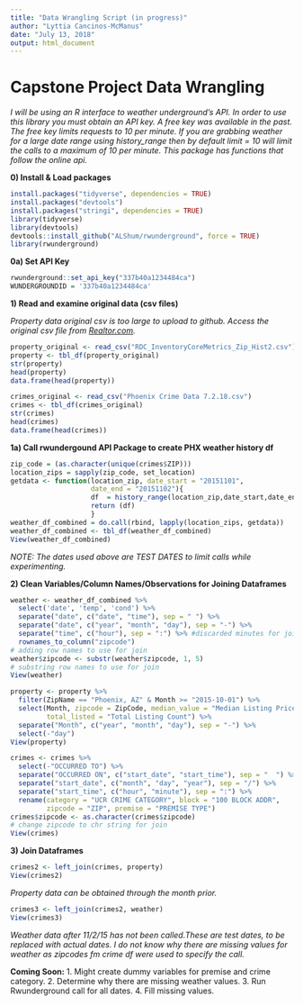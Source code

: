 ```yaml
---
title: "Data Wrangling Script (in progress)"
author: "Lyttia Cancinos-McManus"
date: "July 13, 2018"
output: html_document
---
```


# Capstone Project Data Wrangling  

_I will be using an R interface to weather underground's API. In order to use this library you must obtain an API key. A free key was available in the past. The free key limits requests to 10 per minute. If you are grabbing weather for a large date range using history_range then by default limit = 10 will limit the calls to a maximum of 10 per minute. This package has functions that follow the online api._

**0) Install & Load packages**

```r
install.packages("tidyverse", dependencies = TRUE)
install.packages("devtools")
install.packages("stringi", dependencies = TRUE)
library(tidyverse)
library(devtools)
devtools::install_github("ALShum/rwunderground", force = TRUE)
library(rwunderground)
```

**0a) Set API Key**

```r
rwunderground::set_api_key("337b40a1234484ca")
WUNDERGROUNDID = '337b40a1234484ca'
```

**1) Read and examine original data (csv files)**

_Property data original csv is too large to upload to github. Access the original csv file from [Realtor.com](https://www.realtor.com/research/data)._

```r
property_original <- read_csv("RDC_InventoryCoreMetrics_Zip_Hist2.csv")
property <- tbl_df(property_original)
str(property)
head(property)
data.frame(head(property))

crimes_original <- read_csv("Phoenix Crime Data 7.2.18.csv")
crimes <- tbl_df(crimes_original)
str(crimes)
head(crimes)
data.frame(head(crimes))
```

**1a) Call rwundergound API Package to create PHX weather history df**

```r
zip_code = (as.character(unique(crimes$ZIP)))
location_zips = sapply(zip_code, set_location)
getdata <- function(location_zip, date_start = "20151101", 
                    date_end = "20151102"){
                    df  = history_range(location_zip,date_start,date_end) 
                    return (df)
                    }
weather_df_combined = do.call(rbind, lapply(location_zips, getdata))
weather_df_combined <- tbl_df(weather_df_combined)
View(weather_df_combined)
```

*NOTE: The dates used above are TEST DATES to limit calls while experimenting.*

**2) Clean Variables/Column Names/Observations for Joining Dataframes** 

```r
weather <- weather_df_combined %>%
  select('date', 'temp', 'cond') %>%
  separate("date", c("date", "time"), sep = " ") %>%
  separate("date", c("year", "month", "day"), sep = "-") %>%
  separate("time", c("hour"), sep = ":") %>% #discarded minutes for join
  rownames_to_column("zipcode")
# adding row names to use for join
weather$zipcode <- substr(weather$zipcode, 1, 5)
# substring row names to use for join
View(weather)
```

```r
property <- property %>% 
  filter(ZipName == "Phoenix, AZ" & Month >= "2015-10-01") %>%
  select(Month, zipcode = ZipCode, median_value = "Median Listing Price", 
         total_listed = "Total Listing Count") %>%
  separate("Month", c("year", "month", "day"), sep = "-") %>% 
  select(-"day")
View(property)
```

```r
crimes <- crimes %>%
  select(-"OCCURRED TO") %>% 
  separate("OCCURRED ON", c("start_date", "start_time"), sep = "  ") %>%
  separate("start_date", c("month", "day", "year"), sep = "/") %>%
  separate("start_time", c("hour", "minute"), sep = ":") %>% 
  rename(category = "UCR CRIME CATEGORY", block = "100 BLOCK ADDR", 
         zipcode = "ZIP", premise = "PREMISE TYPE")
crimes$zipcode <- as.character(crimes$zipcode)
# change zipcode to chr string for join
View(crimes)
```

**3) Join Dataframes**

```r
crimes2 <- left_join(crimes, property)
View(crimes2)
```

*Property data can be obtained through the month prior.*

```r
crimes3 <- left_join(crimes2, weather)
View(crimes3)
```

*Weather data after 11/2/15 has not been called.These are test dates, to be replaced with actual dates. I do not know why there are missing values for weather as zipcodes fm crime df were used to specify the call.*

**Coming Soon:**
 1. Might create dummy variables for premise and crime category.
 2. Determine why there are missing weather values. 
 3. Run Rwunderground call for all dates.
 4. Fill missing values.

